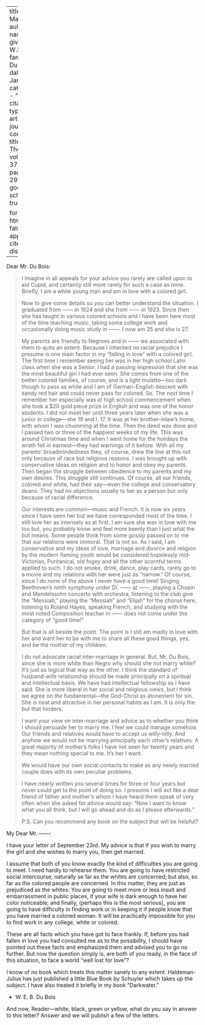 
---
title: 'About Marrying'
author:
  - name:
      given: W.E.B.
      family: Du Bois
date: Jan. 1930
categories: 
  - ""
citation: 
  type: article-journal
  container-title: The Crisis
  volume: 37
  issue: 1
  page: 28-29
google-scholar: true

format:
  html:
    toc: false
    appendix-cite-as: display
---


Dear Mr. Du Bois:

> I imagine in all appeals for your advice you rarely are called upon to aid Cupid, and certainly still more rarely for such a case as mine. Briefly, I am a white young man and am in love with a colored girl. <p> Now to give some details so you can better understand the situation. I graduated from –––– in 1924 and she from –––– in 1923. Since then she has taught in various colored schools and I have been here most of the time teaching music, taking some college work and occasionally doing music study in ––––. I now am 25 and she is 27. <p> My parents are friendly to Negroes and in ––––  we associated with them to quite an extent. Because I inherited no racial prejudice I presume is one main factor in my "falling in love" with a colored girl. The first time I remember seeing her was in her high school Latin class when she was a Senior. I had a passing impression that she was the most beautiful girl I had ever seen. She comes from one of the better colored families, of course, and is a light mulatto---too dark though to pass as white and I am of German-English descent with sandy red hair and could never pass for colored. So. The next time I remember her especially was at high school commencement when she took a $20 gold piece prize in English and was one of the honor students. I did not meet her until three years later when she was a junior in college---she 19 and I, 17. It was at her brother-inlaw's home, with whom I was chumming at the time. Then the deed was done and I passed two or three of the happiest weeks of my life. This was around Christmas time and when I went home for the holidays the wrath fell in earnest---they had warnings of it before. With all my parents' broadmindedness they, of course, drew the line at this not only because of race but religious reasons. I was brought up with conservative ideas on religion and to honor and obey my parents. Then began the struggle between obedience to my parents and my own desires. This struggle still continues. Of course, all our friends, colored and white, had their say---even the college and conservatory deans. They had no objections usually to her as a person but only because of racial difference. <p> Our interests are common---music and French. It is now six years since I have seen her but we have corresponded most of the time. I still love her as intensely as at first. I am sure she was in love with me too but, you probably know and feel more keenly than I just what the but means. Some people think from some gossip passed on to me that our relations were immoral. That is not so. As I said, I am conservative and my ideas of love, marriage and divorce and religion by the modern flaming youth would be considered hopelessly mid-Victorian, Puritanical, old fogey and all the other scornful terms applied to such. I do not smoke, drink, dance, play cards, rarely go to a movie and my relations with her were just as "narrow." Of course, since I do none of the above I never have a good time! Singing Beethoven's ninth symphony under Dr. ––––  at ––––, playing a Chopin and Mendelssohn concerto with orchestra, listening to the club give the "Messiah," playing the "Messiah" and "Elijah" for the chorus here, listening to Roland Hayes, speaking French, and studying with the most noted Composition teacher in –––– does not come under the category of "good time!"  <p> But that is all beside the point. The point is I still am madly in love with her and want her to be with me to share all these good things, yes, and be the mother of my children. <p> I do not advocate racial inter-marriage in general. But, Mr. Du Bois, since she is more white than Negro why should she not marry white? It's just as logical that way as the other. I think the standard of husband-wife relationship should be made principally on a spiritual and intellectual basis. We have had intellectual fellowship as I have said. She is more liberal in her social and religious views, but I think we agree on *the* fundamental---the God-Christ as atonement for sin. She is neat and attractive in her personal habits as I am. It is only the *but* that hinders. <p> I want your view on inter-marriage and advice as to whether you think I should persuade her to marry me. I feel we could manage somehow. Our friends and relatives would have to accept us willy-nilly. And anyhow we would not be marrying principally each other's relatives. A great majority of mother's folks I have not seen for twenty years and they mean nothing special to me. It's her I want.
<p> We would have our own social contacts to make as any newly married couple does with its own peculiar problems.
<p> I have nearly written you several times for three or four years but never could get to the point of doing so. I presume I will act like a dear friend of father and mother's whom I have heard them speak of very often when she asked for advice would say: "Now I want to know what you all think, but I will go ahead and do as I please afterwards." <p> P.S. Can you recommend any book on the subject that will be helpful?

My Dear Mr. ––––:

I have your letter of September 23rd. My advice is that if you wish to marry the girl and she wishes to marry you, then get married.

I assume that both of you know exactly the kind of difficulties you are going to meet. I need hardly to rehearse them. You are going to have restricted social intercourse, naturally se far as the whites are concerned; but also, so far as the colored people are concerned. In this matter, they are just as prejudiced as the whites. You are going to meet more or less insult and embarrassment in public places, if your wife is dark enough to have her color noticeable; and finally, (perhaps this is the most serious), you are going to have difficulty in finding work or in keeping it if people know that you have married a colored woman. It will be practically impossible for you to find work in any college, white or colored.

These are all facts which you have got to face frankly. If, before you had fallen in love you had consulted me as to the possibility, I should have pointed out these facts and emphasized them and advised you to go no further. But now the question simply is, are both of you ready, in the face of this situation, to face a world "well lost for love"?



I know of no book which treats this matter sanely to any extent. Haldeman-Julius has just published a little Blue Book by Schuyler which takes up the subject. I have also treated it briefly in my book "Darkwater."

- W. E. B. Du Bois

And now, Reader---white, black, green or yellow, what do you say in answer to this letter? Answer and we will publish a few of the letters.

